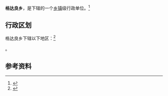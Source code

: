 {{中国乡级行政区|65/30/01/204/000}}

'''格达良乡'''，是{{PRC admin/fullname|65/30/01/204/000|3}}下辖的一个[[乡镇|乡镇]]级行政单位。<ref>{{PRC admin/ref sgc|{{PRC admin/parent|65/30/01/204/000}}}}</ref>

== 行政区划 ==

格达良乡下辖以下地区：<ref>{{PRC admin/ref sgc|65/30/01/204/000}}</ref>

{{PRC admin/children|65/30/01/204/000}}。

== 参考资料 ==

{{reflist}}

{{行政区划小作品}}
{{PRC admin/navcat|65/30/01/204/000}}